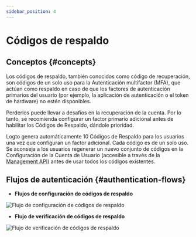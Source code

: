 ```yaml
---
sidebar_position: 4
---
```


# Códigos de respaldo

## Conceptos \{#concepts}

Los códigos de respaldo, también conocidos como código de recuperación, son códigos de un solo uso para la Autenticación multifactor (MFA), que actúan como respaldo en caso de que los factores de autenticación primarios del usuario (por ejemplo, la aplicación de autenticación o el token de hardware) no estén disponibles.

Perderlos puede llevar a desafíos en la recuperación de la cuenta. Por lo tanto, se recomienda configurar un factor primario adicional antes de habilitar los Códigos de Respaldo, dándole prioridad.

Logto genera automáticamente 10 Códigos de Respaldo para los usuarios una vez que configuran un factor adicional. Cada código es de un solo uso. Se aconseja a los usuarios regenerar un nuevo conjunto de códigos en la Configuración de la Cuenta de Usuario (accesible a través de la [Management API](/integrate-logto/interact-with-management-api/)) antes de usar todos los códigos existentes.

## Flujos de autenticación \{#authentication-flows}

- **Flujos de configuración de códigos de respaldo**

<img
  src="/img/assets/backup-codes-set-up-flow.png"
  alt="Flujo de configuración de códigos de respaldo"
/>

- **Flujo de verificación de códigos de respaldo**

<img
  src="/img/assets/backup-codes-verification-flow.png"
  alt="Flujo de verificación de códigos de respaldo"
/>
